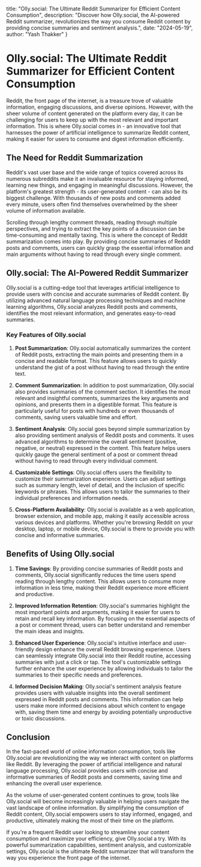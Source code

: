   title: "Olly.social: The Ultimate Reddit Summarizer for Efficient Content Consumption",
  description: "Discover how Olly.social, the AI-powered Reddit summarizer, revolutionizes the way you consume Reddit content by providing concise summaries and sentiment analysis.",
  date: "2024-05-19",
  author: "Yash Thakker"
}

# Olly.social: The Ultimate Reddit Summarizer for Efficient Content Consumption

Reddit, the front page of the internet, is a treasure trove of valuable information, engaging discussions, and diverse opinions. However, with the sheer volume of content generated on the platform every day, it can be challenging for users to keep up with the most relevant and important information. This is where Olly.social comes in - an innovative tool that harnesses the power of artificial intelligence to summarize Reddit content, making it easier for users to consume and digest information efficiently.

## The Need for Reddit Summarization

Reddit's vast user base and the wide range of topics covered across its numerous subreddits make it an invaluable resource for staying informed, learning new things, and engaging in meaningful discussions. However, the platform's greatest strength - its user-generated content - can also be its biggest challenge. With thousands of new posts and comments added every minute, users often find themselves overwhelmed by the sheer volume of information available.

Scrolling through lengthy comment threads, reading through multiple perspectives, and trying to extract the key points of a discussion can be time-consuming and mentally taxing. This is where the concept of Reddit summarization comes into play. By providing concise summaries of Reddit posts and comments, users can quickly grasp the essential information and main arguments without having to read through every single comment.

## Olly.social: The AI-Powered Reddit Summarizer

Olly.social is a cutting-edge tool that leverages artificial intelligence to provide users with concise and accurate summaries of Reddit content. By utilizing advanced natural language processing techniques and machine learning algorithms, Olly.social analyzes Reddit posts and comments, identifies the most relevant information, and generates easy-to-read summaries.

### Key Features of Olly.social

1. **Post Summarization**: Olly.social automatically summarizes the content of Reddit posts, extracting the main points and presenting them in a concise and readable format. This feature allows users to quickly understand the gist of a post without having to read through the entire text.

2. **Comment Summarization**: In addition to post summarization, Olly.social also provides summaries of the comment section. It identifies the most relevant and insightful comments, summarizes the key arguments and opinions, and presents them in a digestible format. This feature is particularly useful for posts with hundreds or even thousands of comments, saving users valuable time and effort.

3. **Sentiment Analysis**: Olly.social goes beyond simple summarization by also providing sentiment analysis of Reddit posts and comments. It uses advanced algorithms to determine the overall sentiment (positive, negative, or neutral) expressed in the content. This feature helps users quickly gauge the general sentiment of a post or comment thread without having to read through every individual comment.

4. **Customizable Settings**: Olly.social offers users the flexibility to customize their summarization experience. Users can adjust settings such as summary length, level of detail, and the inclusion of specific keywords or phrases. This allows users to tailor the summaries to their individual preferences and information needs.

5. **Cross-Platform Availability**: Olly.social is available as a web application, browser extension, and mobile app, making it easily accessible across various devices and platforms. Whether you're browsing Reddit on your desktop, laptop, or mobile device, Olly.social is there to provide you with concise and informative summaries.

## Benefits of Using Olly.social

1. **Time Savings**: By providing concise summaries of Reddit posts and comments, Olly.social significantly reduces the time users spend reading through lengthy content. This allows users to consume more information in less time, making their Reddit experience more efficient and productive.

2. **Improved Information Retention**: Olly.social's summaries highlight the most important points and arguments, making it easier for users to retain and recall key information. By focusing on the essential aspects of a post or comment thread, users can better understand and remember the main ideas and insights.

3. **Enhanced User Experience**: Olly.social's intuitive interface and user-friendly design enhance the overall Reddit browsing experience. Users can seamlessly integrate Olly.social into their Reddit routine, accessing summaries with just a click or tap. The tool's customizable settings further enhance the user experience by allowing individuals to tailor the summaries to their specific needs and preferences.

4. **Informed Decision Making**: Olly.social's sentiment analysis feature provides users with valuable insights into the overall sentiment expressed in Reddit posts and comments. This information can help users make more informed decisions about which content to engage with, saving them time and energy by avoiding potentially unproductive or toxic discussions.

## Conclusion

In the fast-paced world of online information consumption, tools like Olly.social are revolutionizing the way we interact with content on platforms like Reddit. By leveraging the power of artificial intelligence and natural language processing, Olly.social provides users with concise and informative summaries of Reddit posts and comments, saving time and enhancing the overall user experience.

As the volume of user-generated content continues to grow, tools like Olly.social will become increasingly valuable in helping users navigate the vast landscape of online information. By simplifying the consumption of Reddit content, Olly.social empowers users to stay informed, engaged, and productive, ultimately making the most of their time on the platform.

If you're a frequent Reddit user looking to streamline your content consumption and maximize your efficiency, give Olly.social a try. With its powerful summarization capabilities, sentiment analysis, and customizable settings, Olly.social is the ultimate Reddit summarizer that will transform the way you experience the front page of the internet.